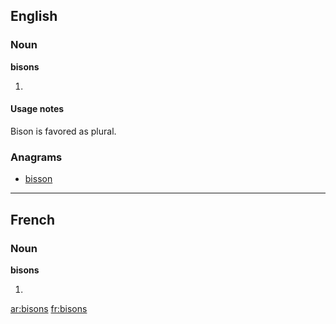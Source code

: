 ==English==

===Noun===
'''bisons'''

# {{plural of|[[bison]]}}

====Usage notes====
Bison is favored as plural.

===Anagrams===
* [[bisson#English|bisson]]

----

==French==

===Noun===
'''bisons''' {{m|p}}

# {{plural of|[[bison#French|bison]]|lang=French}}

[[ar:bisons]]
[[fr:bisons]]
